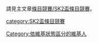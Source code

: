 請見主文章[[Wikipedia:條目競賽/SK2盃條目競賽|條目競賽/SK2盃條目競賽]]。

[[category:SK2盃條目競賽|category:SK2盃條目競賽]]
[[Category:依維基狀態區分的維基人|Category:依維基狀態區分的維基人]]